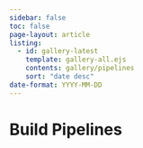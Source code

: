 ```yaml
---
sidebar: false
toc: false
page-layout: article
listing:
  - id: gallery-latest
    template: gallery-all.ejs
    contents: gallery/pipelines
    sort: "date desc"
date-format: YYYY-MM-DD
---
```


# Build Pipelines

::: {#gallery-latest}
:::
